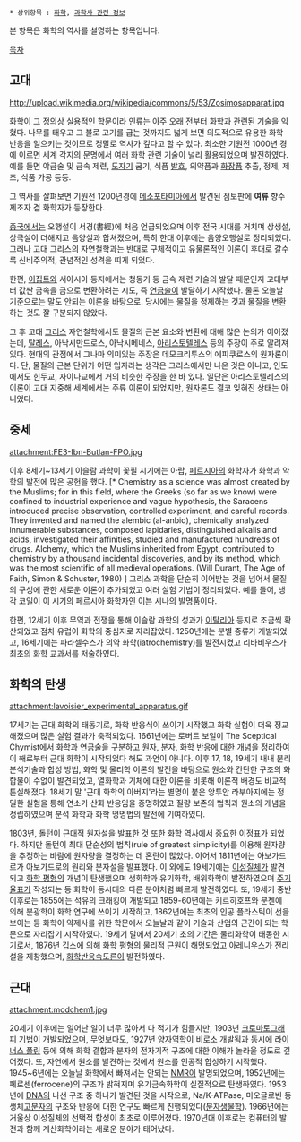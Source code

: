  * 상위항목 : [[화학]], [[과학사 관련 정보]]

본 항목은 화학의 역사를 설명하는 항목입니다.

[[목차]]

== 고대 ==
http://upload.wikimedia.org/wikipedia/commons/5/53/Zosimosapparat.jpg

화학이 그 정의상 실용적인 학문이라 인류는 아주 오래 전부터 화학과 관련된 기술을 익혔다. 나무를 태우고 그 불로 고기를 굽는 것까지도 넓게 보면 의도적으로 유용한 화학 반응을 일으키는 것이므로 정말로 역사가 깊다고 할 수 있다. 최소한 기원전 1000년 경에 이르면 세계 각지의 문명에서 여러 화학 관련 기술이 널리 활용되었으며 발전하였다. 예를 들면 야금술 및 금속 제련, [[도자기]] 굽기, 식품 [[발효]], 의약품과 [[화장품]] 추출, 정제, 제조, 식품 가공 등등. 

그 역사를 살펴보면 기원전 1200년경에 [[메소포타미아]]에서 발견된 점토판에 '''여류''' 향수 제조자 겸 화학자가 등장한다. 

[[중국]]에서는 오행설이 서경(書經)에 처음 언급되었으며 이후 전국 시대를 거치며 상생설, 상극설이 더해지고 음양설과 합쳐졌으며, 특히 한대 이후에는 음양오행설로 정리되었다. 그러나 고대 그리스의 자연철학과는 반대로 구체적이고 유물론적인 이론이 후대로 갈수록 신비주의적, 관념적인 성격을 띠게 되었다. 

한편, [[이집트]]와 서아시아 등지에서는 청동기 등 금속 제련 기술의 발달 때문인지 고대부터 값싼 금속을 금으로 변환하려는 시도, 즉 [[연금술]]이 발달하기 시작했다.  물론 오늘날 기준으로는 말도 안되는 이론을 바탕으로. 당시에는 물질을 정제하는 것과 물질을 변환하는 것도 잘 구분되지 않았다. 

그 후 고대 [[그리스]] 자연철학에서도 물질의 근본 요소와 변환에 대해 많은 논의가 이어졌는데, [[탈레스]], 아낙시만드로스, 아낙시메네스, [[아리스토텔레스]] 등의 주장이 주로 알려져 있다. 현대의 관점에서 그나마 의미있는 주장은 데모크리투스의 에피쿠로스의 원자론이다. 단, 물질의 근본 단위가 어떤 입자라는 생각은 그리스에서만 나온 것은 아니고, 인도에서도 힌두교, 자이나교에서 거의 비슷한 주장을 한 바 있다. 일단은 아리스토텔레스의 이론이 고대 지중해 세계에서는 주류 이론이 되었지만, 원자론도 결코 잊혀진 상태는 아니었다. 

== 중세 ==

attachment:FE3-Ibn-Butlan-FPO.jpg

이후 8세기~13세기 이슬람 과학이 꽃필 시기에는 아랍, [[페르시아]]의 화학자가 화학과 약학의 발전에 많은 공헌을 했다. [* Chemistry as a science was almost created by the Muslims; for in this field, where the Greeks (so far as we know) were confined to industrial experience and vague hypothesis, the Saracens introduced precise observation, controlled experiment, and careful records. They invented and named the alembic (al-anbiq), chemically analyzed innumerable substances, composed lapidaries, distinguished alkalis and acids, investigated their affinities, studied and manufactured hundreds of drugs. Alchemy, which the Muslims inherited from Egypt, contributed to chemistry by a thousand incidental discoveries, and by its method, which was the most scientific of all medieval operations. (Will Durant, The Age of Faith, Simon & Schuster, 1980) ] 그리스 과학을 단순히 이어받는 것을 넘어서 물질의 구성에 관한 새로운 이론이 추가되었고 여러 실험 기법이 정리되었다. 예를 들어, 냉각 코일이 이 시기의 페르시아 화학자인 이븐 시나의 발명품이다. 

한편, 12세기 이후 무역과 전쟁을 통해 이슬람 과학의 성과가 [[이탈리아]] 등지로 조금씩 확산되었고 점차 유럽이 화학의 중심지로 자리잡았다. 1250년에는 분별 증류가 개발되었고, 16세기에는 파라셀수스가 의약 화학(iatrochemistry)를 발전시켰고 리바비우스가 최초의 화학 교과서를 저술하였다. 


== 화학의 탄생 ==

attachment:lavoisier_experimental_apparatus.gif

17세기는 근대 화학의 태동기로, 화학 반응식이 쓰이기 시작했고 화학 실험이 더욱 정교해졌으며 많은 실험 결과가 축적되었다. 1661년에는 로버트 보일이 The Sceptical Chymist에서 화학과 연금술을 구분하고 원자, 분자, 화학 반응에 대한 개념을 정리하여 이 해로부터 근대 화학이 시작되었다 해도 과언이 아니다. 이후 17, 18, 19세기 내내 분리분석기술과 합성 방법, 화학 및 물리학 이론의 발전을 바탕으로 원소와 간단한 구조의 화합물이 수없이 발견되었고, 열화학과 기체에 대한 이론을 비롯해 이론적 배경도 비교적 튼실해졌다. 18세기 말 '근대 화학의 아버지'라는 별명이 붙은 앙투안 라부아지에는 정밀한 실험을 통해 연소가 산화 반응임을 증명하였고 질량 보존의 법칙과 원소의 개념을 정립하였으며 분석 화학과 화학 명명법의 발전에 기여하였다. 

1803년, 돌턴이 근대적 원자설을 발표한 것 또한 화학 역사에서 중요한 이정표가 되었다. 하지만 돌턴이 최대 단순성의 법칙(rule of greatest simplicity)를 이용해 원자량을 추정하는 바람에 원자량을 결정하는 데 혼란이 많았다. 이어서 1811년에는 아보가드로가 아보가드로의 원리와 분자설을 발표했다. 이 외에도 19세기에는 [[이성질체]]가 발견되고 [[화학 평형의 법칙|화학 평형]]의 개념이 탄생했으며 생화학과 유기화학, 배위화학이 발전하였으며 [[주기율표]]가 작성되는 등 화학이 동시대의 다른 분야처럼 빠르게 발전하였다. 또, 19세기 중반 이후로는 1855에는 석유의 크래킹이 개발되고 1859-60년에는 키르히호프와 분젠에 의해 분광학이 화학 연구에 쓰이기 시작하고, 1862년에는 최초의 인공 플라스틱이 선을 보이는 등 화학이 약제사를 위한 학문에서 오늘날과 같이 기술과 산업의 근간이 되는 학문으로 자리잡기 시작하였다. 19세기 말에서 20세기 초의 기간은 물리화학이 태동한 시기로서, 1876년 깁스에 의해 화학 평형의 물리적 근원이 해명되었고 아레니우스가 전리설을 제창했으며, [[화학반응속도론]]이 발전하였다. 

== 근대 ==
attachment:modchem1.jpg

20세기 이후에는 일어난 일이 너무 많아서 다 적기가 힘들지만, 1903년 [[크로마토그래피]] 기법이 개발되었으며, 무엇보다도, 1927년 [[양자역학]]이 비로소 개발됨과 동시에 [[라이너스 폴링]] 등에 의해 화학 결합과 분자의 전자기적 구조에 대한 이해가 놀라울 정도로 깊어졌다. 또, 자연에서 원소를 발견하는 것에서 원소를 인공적 합성하기 시작했다. 1945~6년에는 오늘날 화학에서 빠져서는 안되는 [[NMR]]이 발명되었으며, 1952년에는 페로센(ferrocene)의 구조가 밝혀지며 유기금속화학이 실질적으로 탄생하였다. 1953년에 [[DNA]]의 나선 구조 중 하나가 발견된 것을 시작으로, Na/K-ATPase, 미오글로빈 등 생체[[고분자]]의 구조와 반응에 대한 연구도 빠르게 진행되었다([[분자생물학]]). 1966년에는 거울상 이성질체의 선택적 합성이 최초로 이루어졌다. 1970년대 이후로는 컴퓨터의 발전과 함께 계산화학이라는 새로운 분야가 태어났다. 
